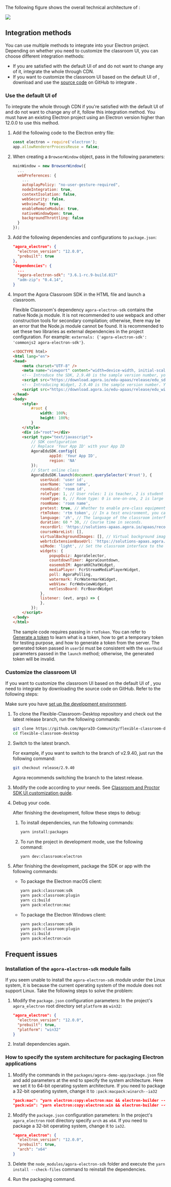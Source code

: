 <PlatformWrapper platform="electron">

The following figure shows the overall technical architecture of <Vg k="FC"/>:

![](https://web-cdn.agora.io/docs-files/1653557375318)

## Integration methods

You can use multiple methods to integrate <Vg k="FC"/> into your Electron project. Depending on whether you need to customize the classroom UI, you can choose different integration methods:

- If you are satisfied with the default UI of <Vg k="FC"/> and do not want to change any of it, integrate the whole <Vg k="FC"/> through CDN.
- If you want to customize the classroom UI based on the default UI of <Vg k="FC"/>, download and use the [source code](https://github.com/AgoraIO-Community/flexible-classroom-desktop/tree/release/2.8.13) on GitHub to integrate <Vg k="FC"/>.

<a name="default_ui"></a>

### Use the default UI of <Vg k="FC"/>

To integrate the whole <Vg k="FC"/> through CDN if you're satisfied with the default UI of <Vg k="FC"/> and do not want to change any of it, follow this integration method. You must have an existing Electron project using an Electron version higher than 12.0.0 to use this method.

1. Add the following code to the Electron entry file:

    ```javascript
    const electron = require('electron');
    app.allowRendererProcessReuse = false;
    ```

2. When creating a `BrowserWindow` object, pass in the following parameters:

    ```javascript
    mainWindow = new BrowserWindow({
      ...
      webPreferences: {
        ...
        autoplayPolicy: "no-user-gesture-required",
        nodeIntegration: true,
        contextIsolation: false,
        webSecurity: false,
        webviewTag: true,
        enableRemoteModule: true,
        nativeWindowOpen: true,
        backgroundThrottling: false
      }
    });
    ```

3. Add the following dependencies and configurations to `package.json`:

    ```json
    "agora_electron": {
      "electron_version": "12.0.0",
      "prebuilt": true
    },
    "dependencies": {
      ...
      "agora-electron-sdk": "3.6.1-rc.9-build.817"
      "adm-zip": "0.4.14",
    }
    ```

4. Import the Agora Classroom SDK in the HTML file and launch a classroom.

    <Admonition type="tip" title="Tip">Flexible Classroom's dependency `agora-electron-sdk` contains the native Node.js module. It is not recommended to use webpack and other construction tools for secondary compilation; otherwise, there may be an error that the Node.js module cannot be found. It is recommended to set these two libraries as external dependencies in the project configuration. For example: `externals: {'agora-electron-sdk': 'commonjs2 agora-electron-sdk'}`.    </Admonition>

    ```html
    <!DOCTYPE html>
    <html lang="en">
    <head>
        <meta charset="UTF-8" />
        <meta name="viewport" content="width=device-width, initial-scale=1" />
        <!-- Introduce the SDK, 2.9.40 is the sample version number, you can check the latest version number through the release notes or GitHub warehouse branch -->
        <script src="https://download.agora.io/edu-apaas/release/edu_sdk@2.9.40.bundle.js"></script>
        <!-- Introducing Widget, 2.9.40 is the sample version number. You can check the latest version number through the release notes or GitHub warehouse branch. (Widgets before 2.9.20 are packaged together with the SDK, and there is no need to introduce this library) -->
        <script src="https://download.agora.io/edu-apaas/release/edu_widget@2.9.40.bundle.js"></script>
    </head>
    <body>
        <style>
            #root {
                width: 100%;
                height: 100%;
            }
        </style>
        <div id="root"></div>
        <script type="text/javascript">
            // SDK configuration
            // Replace 'Your App ID' with your App ID
            AgoraEduSDK.config({
                    appId: 'Your App ID',
                    region: 'NA'
            });
            // Start online class
            AgoraEduSDK.launch(document.querySelector('#root'), {
                userUuid: 'user id',
                userName: 'user name',
                roomUuid: 'room id',
                roleType: 1, // User roles: 1 is teacher, 2 is student
                roomType: 0, // Room type: 0 is one-on-one, 2 is large class, and 4 is small class.
                roomName: 'room name',
                pretest: true, // Whether to enable pre-class equipment detection.
                rtmToken: 'rtm token', // In a test environment, you can use a temporary RTM Token; in a production or security environment, it is strongly recommended that you use a server-generated RTM Token.
                language: 'zh', // The language of the classroom interface. If the interface is in English, set it to 'en'.
                duration: 60 * 30, // Course time in seconds.
                recordUrl: 'https://solutions-apaas.agora.io/apaas/record/dev/2.8.0/record_page.html',
                courseWareList: [],
                virtualBackgroundImages: [], // Virtual background image resource list
                webrtcExtensionBaseUrl: 'https://solutions-apaas.agora.io/static', // WebRTC plug-in deployment address
                uiMode: 'light', // Set the classroom interface to the light mode. If you want the interface to be in the dark mode, set it to 'dark'.
                widgets: {
                    popupQuiz: AgoraSelector,
                    countdownTimer: AgoraCountdown,
                    easemobIM: AgoraHXChatWidget,
                    mediaPlayer: FcrStreamMediaPlayerWidget,
                    poll: AgoraPolling,
                    watermark: FcrWatermarkWidget,
                    webView: FcrWebviewWidget,
                    netlessBoard: FcrBoardWidget
                },
                listener: (evt, args) => {
                },
            });
        </script>
    </body>
    </html>
    ```

    The sample code requires passing in `rtmToken`. You can refer to [Generate a <Vg k="MESS" /> token](../get-started/manage-agora-account#generate-an-rtm-token) to learn what is a <Vg k="MESS" /> token, how to get a temporary <Vg k="MESS" /> token for testing purpose, and how to generate a <Vg k="MESS" /> token from the server. The generated token passed in `userId` must be consistent with the `userUuid` parameters passed in the `launch` method; otherwise, the generated token will be invalid.

<a name="change_default_ui"></a>

### Customize the classroom UI

If you want to customize the classroom UI based on the default UI of <Vg k="FC"/>, you need to integrate <Vg k="FC"/> by downloading the source code on GitHub. Refer to the following steps:

<div class="alert info">Make sure you have <a href="../get-started/#set-up-the-development-environment">set up the development environment</a>.</div>

1. To clone the Flexible-Classroom-Desktop repository and check out the latest release branch, run the following commands:

   ```bash
   git clone https://github.com/AgoraIO-Community/flexible-classroom-desktop.git
   cd flexible-classroom-desktop
   ```

1. Switch to the latest branch.

    For example, if you want to switch to the branch of v2.9.40, just run the following command:

    ```bash
    git checkout release/2.9.40
    ```

   Agora recommends switching the branch to the latest release.


1. Modify the code according to your needs. See [Classroom and Proctor SDK UI customization guide](../develop/customize-ui).

1. Debug your code.

    After finishing the development, follow these steps to debug:

    1. To install dependencies, run the following commands:

        ```bash
        yarn install:packages
        ```

    2. To run the project in development mode, use the following command:

        ```bash
        yarn dev:classroom:electron
        ```

1. After finishing the development, package the SDK or app with the following commands:

    - To package the Electron macOS client:

        ```bash
        yarn pack:classroom:sdk
        yarn pack:classroom:plugin
        yarn ci:build
        yarn pack:electron:mac
        ```

    - To package the Electron Windows client:

        ```bash
        yarn pack:classroom:sdk
        yarn pack:classroom:plugin
        yarn ci:build
        yarn pack:electron:win
        ```

## Frequent issues

### Installation of the `agora-electron-sdk` module fails

If you seem unable to install the `agora-electron-sdk` module under the Linux system, it is because the current operating system of the module does not support Linux. Take the following steps to solve the problem:

1. Modify the `package.json` configuration parameters: In the project's `agora_electron` root directory set `platform` as `win32`:

    ```json
    "agora_electron": {
      "electron_version": "12.0.0",
      "prebuilt": true,
      "platform": "win32"
    }
    ```

1. Install dependencies again.

### How to specify the system architecture for packaging Electron applications

1. Modify the commands in the `packages/agora-demo-app/package.json` file and add parameters at the end to specify the system architecture. Here we set it to 64-bit operating system architecture. If you need to package a 32-bit operating system, change it to `:pack:macpack:winarch--ia32`

    ```json
    "pack:mac": "yarn electron:copy:electron:mac && electron-builder --mac -p never --x64",
    "pack:win": "yarn electron:copy:electron:win && electron-builder --win -p never --x64",
    ```

1. Modify the `package.json` configuration parameters: In the project's `agora_electron` root directory specify `arch` as `x64`. If you need to package a 32-bit operating system, change it to `ia32`.

    ```json
    "agora_electron": {
      "electron_version": "12.0.0",
      "prebuilt": true,
      "arch": "x64"
    }
    ```

1. Delete the `node_modules/agora-electron-sdk` folder and execute the `yarn install --check-files` command to reinstall the dependencies.

1. Run the packaging command.

</PlatformWrapper>